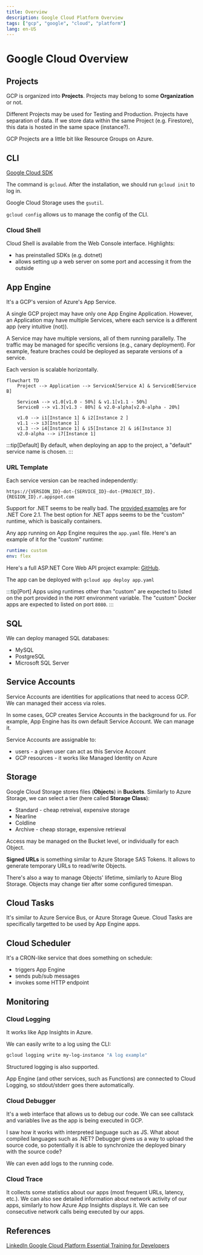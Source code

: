 ```yaml
---
title: Overview
description: Google Cloud Platform Overview
tags: ["gcp", "google", "cloud", "platform"]
lang: en-US
---
```



# Google Cloud Overview

## Projects

GCP is organized into **Projects**. Projects may belong to some **Organization**
or not.

Different Projects may be used for Testing and Production. Projects have
separation of data. If we store data within the same Project (e.g. Firestore),
this data is hosted in the same space (instance?).

GCP Projects are a little bit like Resource Groups on Azure.

## CLI

[Google Cloud SDK](https://cloud.google.com/sdk/docs/install-sdk)

The command is `gcloud`. After the installation, we should run `gcloud init` to
log in.

Google Cloud Storage uses the `gsutil`.

`gcloud config` allows us to manage the config of the CLI.

### Cloud Shell

Cloud Shell is available from the Web Console interface. Highlights:

- has preinstalled SDKs (e.g. dotnet)
- allows setting up a web server on some port and accessing it from the outside

## App Engine

It's a GCP's version of Azure's App Service.

A single GCP project may have only one App Engine Application. However, an
Application may have multiple Services, where each service is a different app
(very intuitive (not)).

A Service may have multiple versions, all of them running parallelly. The
traffic may be managed for specific versions (e.g., canary deployment). For
example, feature braches could be deployed as separate versions of a service.

Each version is scalable horizontally.

```mermaid
flowchart TD
    Project --> Application --> ServiceA[Service A] & ServiceB[Service B]

    ServiceA --> v1.0[v1.0 - 50%] & v1.1[v1.1 - 50%]
    ServiceB --> v1.3[v1.3 - 80%] & v2.0-alpha[v2.0-alpha - 20%]

    v1.0 --> i1[Instance 1] & i2[Instance 2 ]
    v1.1 --> i3[Instance 1]
    v1.3 --> i4[Instance 1] & i5[Instance 2] & i6[Instance 3]
    v2.0-alpha --> i7[Instance 1]
```

:::tip[Default]
By default, when deploying an app to the project, a "default" service name is
chosen.
:::

### URL Template

Each service version can be reached independently:

```
https://{VERSION_ID}-dot-{SERVICE_ID}-dot-{PROJECT_ID}.{REGION_ID}.r.appspot.com
```

Support for .NET seems to be really bad. The [provided
examples](https://github.com/GoogleCloudPlatform/dotnet-docs-samples) are for
.NET Core 2.1. The best option for .NET apps seems to be the "custom" runtime,
which is basically containers.

Any app running on App Engine requires the `app.yaml` file. Here's an example of
it for the "custom" runtime:

```yaml
runtime: custom
env: flex
```

Here's a full ASP.NET Core Web API project example:
[GitHub](https://github.com/marcinjahn/gcp-dotnet-example).

The app can be deployed with `gcloud app deploy app.yaml`

:::tip[Port]
Apps using runtimes other than "custom" are expected to listed on the port
provided in the `PORT` environment variable. The "custom" Docker apps are
expected to listed on port `8080`.
:::

## SQL

We can deploy managed SQL databases:

- MySQL
- PostgreSQL
- Microsoft SQL Server

## Service Accounts

Service Accounts are identities for applications that need to access GCP. We can
managed their access via roles.

In some cases, GCP creates Service Accounts in the background for us. For
example, App Engine has its own default Service Account. We can manage it.

Service Accounts are assignable to:

- users - a given user can act as this Service Account
- GCP resources - it works like Managed Identity on Azure

## Storage

Google Cloud Storage stores files (**Objects**) in **Buckets**. Similarly to
Azure Storage, we can select a tier (here called **Storage Class**):

- Standard - cheap retreival, expensive storage
- Nearline
- Coldline
- Archive - cheap storage, expensive retrieval

Access may be managed on the Bucket level, or individually for each Object.

**Signed URLs** is something similar to Azure Storage SAS Tokens. It allows to
generate temporary URLs to read/write Objects.

There's also a way to manage Objects' lifetime, similarly to Azure Blog Storage.
Objects may change tier after some configured timespan.

## Cloud Tasks

It's similar to Azure Service Bus, or Azure Storage Queue. Cloud Tasks are
specifically targetted to be used by App Engine apps.

## Cloud Scheduler

It's a CRON-like service that does something on schedule:

- triggers App Engine
- sends pub/sub messages
- invokes some HTTP endpoint

## Monitoring

### Cloud Logging

It works like App Insights in Azure.

We can easily write to a log using the CLI:

```sh
gcloud logging write my-log-instance "A log example"
```

Structured logging is also supported.

App Engine (and other services, such as Functions) are connected to Cloud
Logging, so stdout/stderr goes there automatically.

### Cloud Debugger

It's a web interface that allows us to debug our code. We can see callstack and
variables live as the app is being executed in GCP.

I saw how it works with interpreted language such as JS. What about compiled
languages such as .NET? Debugger gives us a way to upload the source code, so
potentially it is able to synchronize the deployed binary with the source code?

We can even add logs to the running code.

### Cloud Trace

It collects some statistics about our apps (most frequent URLs, latency, etc.).
We can also see detailed information about network activity of our apps,
similarly to how Azure App Insights displays it. We can see consecutive network
calls being executed by our apps.

## References

[LinkedIn Google Cloud Platform Essential Training for
Developers](https://www.linkedin.com/learning/google-cloud-platform-gcp-essential-training-for-developers)
